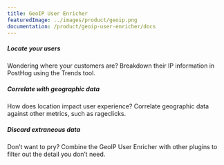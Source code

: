 ```yaml
---
title: GeoIP User Enricher
featuredImage: ../images/product/geoip.png
documentation: /product/geoip-user-enricher/docs
---
```


<Section
    divider={false}
    title="Add geographic data to PostHog events and persons using IP addresses, to enhance your insights"
    size="full"
    cols={3}
>
    <div>
        <h5>Locate your users</h5>
        <p>Wondering where your customers are? Breakdown their IP information in PostHog using the Trends tool.</p>
    </div>
    <div>
        <h5>Correlate with geographic data</h5>
        <p>How does location impact user experience? Correlate geographic data against other metrics, such as rageclicks.</p>
    </div>
    <div>
        <h5>Discard extraneous data</h5>
        <p>Don’t want to pry? Combine the GeoIP User Enricher with other plugins to filter out the detail you don’t need.</p>
    </div>
</Section>

<TutorialsSlider topic="geoip" />

<Documentation />